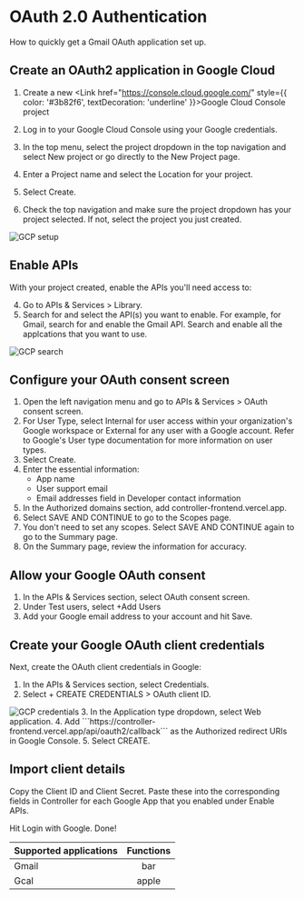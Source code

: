 
# OAuth 2.0 Authentication
How to quickly get a Gmail OAuth application set up.

## Create an OAuth2 application in Google Cloud
1. Create a new <Link href="https://console.cloud.google.com/" style={{ color: '#3b82f6', textDecoration: 'underline' }}>Google Cloud Console project</Link>

2. Log in to your Google Cloud Console using your Google credentials.

3. In the top menu, select the project dropdown in the top navigation and select New project or go directly to the New Project page.

4. Enter a Project name and select the Location for your project.

5. Select Create.

6. Check the top navigation and make sure the project dropdown has your project selected. If not, select the project you just created. 


<Image src="/gcp.png" alt="GCP setup" width={800} height={400} />

## Enable APIs
With your project created, enable the APIs you'll need access to:

4. Go to APIs & Services > Library.
5. Search for and select the API(s) you want to enable. For example, for Gmail, search for and enable the Gmail API. Search and enable all
the applcations that you want to use.

<Image src="/search.png" alt="GCP search" width={800} height={400} />

## Configure your OAuth consent screen

1. Open the left navigation menu and go to APIs & Services > OAuth consent screen.
2. For User Type, select Internal for user access within your organization's Google workspace or External for any user with a Google account. Refer to Google's User type documentation for more information on user types.
3. Select Create.
4. Enter the essential information:
   - App name
   - User support email
   - Email addresses field in Developer contact information
5. In the Authorized domains section, add controller-frontend.vercel.app.
6. Select SAVE AND CONTINUE to go to the Scopes page.
7. You don't need to set any scopes. Select SAVE AND CONTINUE again to go to the Summary page.
8. On the Summary page, review the information for accuracy.

## Allow your Google OAuth consent

1. In the APIs & Services section, select OAuth consent screen.
2. Under Test users, select +Add Users
3. Add your Google email address to your account and hit Save. 

## Create your Google OAuth client credentials

Next, create the OAuth client credentials in Google:

1. In the APIs & Services section, select Credentials.
2. Select + CREATE CREDENTIALS > OAuth client ID.
<Image src="/credentials.png" alt="GCP credentials" width={800} height={400} />
3. In the Application type dropdown, select Web application.
4. Add ```https://controller-frontend.vercel.app/api/oauth2/callback``` as the Authorized redirect URIs in Google Console.
5. Select CREATE.

## Import client details 

Copy the Client ID and Client Secret. Paste these into the corresponding fields in Controller for each Google App that you enabled under Enable APIs.

Hit Login with Google. Done!

| Supported applications | Functions |
| :----- | :----: |
| Gmail |  bar   |
| Gcal | apple  |